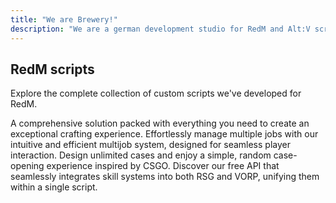 ```yaml
---
title: "We are Brewery!"
description: "We are a german development studio for RedM and Alt:V scripts"
---
```


## RedM scripts

Explore the complete collection of custom scripts we've developed for RedM.

<CardGroup cols={2}>
  <Card title="Brew Crafting" icon="screwdriver-wrench" href="https://mintlify.com/docs/settings/global">
    A comprehensive solution packed with everything you need to create an exceptional crafting experience.
  </Card>

  <Card title="Brew Multijob" icon="screwdriver-wrench" href="https://mintlify.com/docs/api-playground/openapi">
    Effortlessly manage multiple jobs with our intuitive and efficient multijob system, designed for seamless player interaction.
  </Card>

  <Card title="Brew Cases" icon="screwdriver-wrench" href="https://mintlify.com/docs/content/components/accordions">
    Design unlimited cases and enjoy a simple, random case-opening experience inspired by CSGO.
  </Card>

  <Card title="Brew EXP" icon="screwdriver-wrench" href="https://mintlify.com/customers">
    Discover our free API that seamlessly integrates skill systems into both RSG and VORP, unifying them within a single script.
  </Card>
</CardGroup>